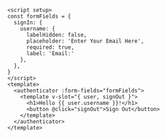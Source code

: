 ```html{3}
<script setup>
const formFields = {
  signIn: {
    username: {
      labelHidden: false,
      placeholder: 'Enter Your Email Here',
      required: true,
      label: 'Email:'
    },
  },
}
</script>
<template>
  <authenticator :form-fields="formFields">
    <template v-slot="{ user, signOut }">
      <h1>Hello {{ user.username }}!</h1>
      <button @click="signOut">Sign Out</button>
    </template>
  </authenticator>
</template>
```
